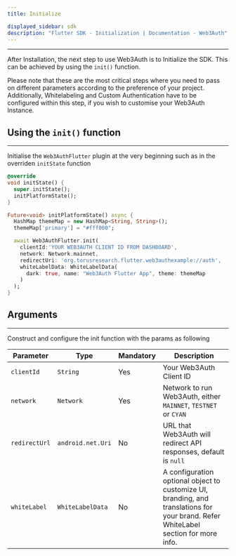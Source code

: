 ```yaml
---
title: Initialize

displayed_sidebar: sdk
description: "Flutter SDK - Initialization | Documentation - Web3Auth"
---
```


---

After Installation, the next step to use Web3Auth is to Initialize the SDK. This can be achieved by using the `init()` function.

Please note that these are the most critical steps where you need to pass on different parameters according to the preference of your project.
Additionally, Whitelabeling and Custom Authentication have to be configured within this step, if you wish to customise your Web3Auth Instance.


## Using the `init()` function

---

Initialise the `Web3AuthFlutter` plugin at the very beginning such as in the overriden `initState` function

```dart
@override
void initState() {
  super.initState();
  initPlatformState();
}

Future<void> initPlatformState() async {
  HashMap themeMap = new HashMap<String, String>();
  themeMap['primary'] = "#fff000";

  await Web3AuthFlutter.init(
    clientId:'YOUR WEB3AUTH CLIENT ID FROM DASHBOARD',
    network: Network.mainnet,
    redirectUri: 'org.torusresearch.flutter.web3authexample://auth',
    whiteLabelData: WhiteLabelData(
      dark: true, name: "Web3Auth Flutter App", theme: themeMap
    )
  );
}
```

## Arguments

---

Construct and configure the init function with the params as following

| Parameter     | Type              | Mandatory | Description                                                                                                                         |
| ------------- | ----------------- | --------- | ----------------------------------------------------------------------------------------------------------------------------------- |
| `clientId`    | `String`          | Yes       | Your Web3Auth Client ID                                                                                                             |
| `network`     | `Network`         | Yes       | Network to run Web3Auth, either `MAINNET`, `TESTNET` or `CYAN`                                                                      |
| `redirectUrl` | `android.net.Uri` | No        | URL that Web3Auth will redirect API responses, default is `null`                                                                    |
| `whiteLabel`  | `WhiteLabelData`  | No        | A configuration optional object to customize UI, branding, and translations for your brand. Refer WhiteLabel section for more info. |
